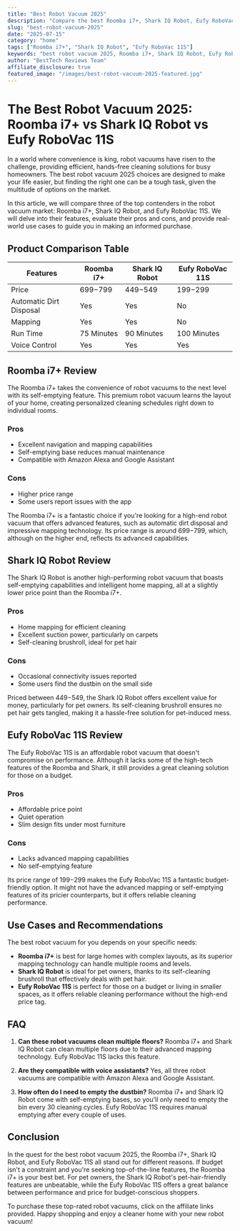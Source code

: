 ```yaml
---
title: "Best Robot Vacuum 2025"
description: "Compare the best Roomba i7+, Shark IQ Robot, Eufy RoboVac 11S and more. Find the perfect home with our detailed reviews and recommendations."
slug: "best-robot-vacuum-2025"
date: "2025-07-15"
category: "home"
tags: ["Roomba i7+", "Shark IQ Robot", "Eufy RoboVac 11S"]
keywords: "best robot vacuum 2025, Roomba i7+, Shark IQ Robot, Eufy RoboVac 11S"
author: "BestTech Reviews Team"
affiliate_disclosure: true
featured_image: "/images/best-robot-vacuum-2025-featured.jpg"
---
```


# The Best Robot Vacuum 2025: Roomba i7+ vs Shark IQ Robot vs Eufy RoboVac 11S

In a world where convenience is king, robot vacuums have risen to the challenge, providing efficient, hands-free cleaning solutions for busy homeowners. The best robot vacuum 2025 choices are designed to make your life easier, but finding the right one can be a tough task, given the multitude of options on the market.

In this article, we will compare three of the top contenders in the robot vacuum market: Roomba i7+, Shark IQ Robot, and Eufy RoboVac 11S. We will delve into their features, evaluate their pros and cons, and provide real-world use cases to guide you in making an informed purchase.

## Product Comparison Table

| Features | Roomba i7+ | Shark IQ Robot | Eufy RoboVac 11S |
|---|---|---|---|
| Price | $699-$799 | $449-$549 | $199-$299 |
| Automatic Dirt Disposal | Yes | Yes | No |
| Mapping | Yes | Yes | No |
| Run Time | 75 Minutes | 90 Minutes | 100 Minutes |
| Voice Control | Yes | Yes | Yes |

## Roomba i7+ Review

The Roomba i7+ takes the convenience of robot vacuums to the next level with its self-emptying feature. This premium robot vacuum learns the layout of your home, creating personalized cleaning schedules right down to individual rooms.

### Pros
* Excellent navigation and mapping capabilities
* Self-emptying base reduces manual maintenance
* Compatible with Amazon Alexa and Google Assistant

### Cons
* Higher price range
* Some users report issues with the app

The Roomba i7+ is a fantastic choice if you're looking for a high-end robot vacuum that offers advanced features, such as automatic dirt disposal and impressive mapping technology. Its price range is around $699-$799, which, although on the higher end, reflects its advanced capabilities.

## Shark IQ Robot Review

The Shark IQ Robot is another high-performing robot vacuum that boasts self-emptying capabilities and intelligent home mapping, all at a slightly lower price point than the Roomba i7+.

### Pros
* Home mapping for efficient cleaning
* Excellent suction power, particularly on carpets
* Self-cleaning brushroll, ideal for pet hair

### Cons
* Occasional connectivity issues reported
* Some users find the dustbin on the small side

Priced between $449-$549, the Shark IQ Robot offers excellent value for money, particularly for pet owners. Its self-cleaning brushroll ensures no pet hair gets tangled, making it a hassle-free solution for pet-induced mess.

## Eufy RoboVac 11S Review

The Eufy RoboVac 11S is an affordable robot vacuum that doesn't compromise on performance. Although it lacks some of the high-tech features of the Roomba and Shark, it still provides a great cleaning solution for those on a budget.

### Pros
* Affordable price point
* Quiet operation
* Slim design fits under most furniture

### Cons
* Lacks advanced mapping capabilities
* No self-emptying feature

Its price range of $199-$299 makes the Eufy RoboVac 11S a fantastic budget-friendly option. It might not have the advanced mapping or self-emptying features of its pricier counterparts, but it offers reliable cleaning performance.

## Use Cases and Recommendations

The best robot vacuum for you depends on your specific needs:

* **Roomba i7+** is best for large homes with complex layouts, as its superior mapping technology can handle multiple rooms and levels.
* **Shark IQ Robot** is ideal for pet owners, thanks to its self-cleaning brushroll that effectively deals with pet hair.
* **Eufy RoboVac 11S** is perfect for those on a budget or living in smaller spaces, as it offers reliable cleaning performance without the high-end price tag.

## FAQ

1. **Can these robot vacuums clean multiple floors?** 
Roomba i7+ and Shark IQ Robot can clean multiple floors due to their advanced mapping technology. Eufy RoboVac 11S lacks this feature.

2. **Are they compatible with voice assistants?** 
Yes, all three robot vacuums are compatible with Amazon Alexa and Google Assistant.

3. **How often do I need to empty the dustbin?** 
Roomba i7+ and Shark IQ Robot come with self-emptying bases, so you'll only need to empty the bin every 30 cleaning cycles. Eufy RoboVac 11S requires manual emptying after every couple of uses.

## Conclusion

In the quest for the best robot vacuum 2025, the Roomba i7+, Shark IQ Robot, and Eufy RoboVac 11S all stand out for different reasons. If budget isn't a constraint and you're seeking top-of-the-line features, the Roomba i7+ is your best bet. For pet owners, the Shark IQ Robot's pet-hair-friendly features are unbeatable, while the Eufy RoboVac 11S offers a great balance between performance and price for budget-conscious shoppers.

To purchase these top-rated robot vacuums, click on the affiliate links provided. Happy shopping and enjoy a cleaner home with your new robot vacuum!